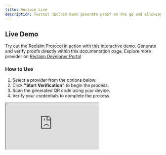 ```yaml
---
title: Reclaim Live
description: Testout Reclaim Demo generate proof on the go and allowing users to generate and verify proofs within the page, expore more provides on the Reclaim Developer Portal.
---
```

## Live Demo

Try out the Reclaim Protocol in action with this interactive demo. Generate and verify proofs directly within this documentation page. Explore more provider on [Reclaim Developer Portal](https://dev.reclaimprotocol.org/)
### How to Use

1. Select a provider from the options below.
2. Click **"Start Verification"** to begin the process.
3. Scan the generated QR code using your device.
4. Verify your credentials to complete the process.

<iframe
  className="w-full h-screen rounded-lg"
  src="https://reclaim-live-demo.vercel.app/"
  title="Reclaim Protocol Live Demo"
  allow="accelerometer; autoplay; clipboard-write; encrypted-media; gyroscope; picture-in-picture"
  allowFullScreen
  style={{ border: 'none' }}
/>

View the full webstie on [Reclaim Live](https://reclaim-live-demo.vercel.app/)